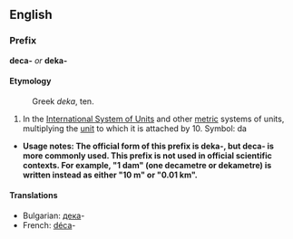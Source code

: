 ==English==
===Prefix===
'''deca-''' ''or'' '''deka-'''

====Etymology====
:Greek ''deka'', ten.

#In the [[International System of Units]] and other [[metric]] systems of units, multiplying the [[unit]] to which it is attached by 10. Symbol: da
*'''Usage notes:  The official form of this prefix is deka-, but deca- is more commonly used.  This prefix is not used in official scientific contexts.  For example, "1 dam" (one decametre or dekametre) is written instead as either "10 m" or "0.01 km".'''

====Translations====

*Bulgarian: [[дека]]-
*French: [[déca]]-